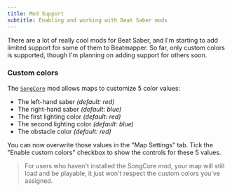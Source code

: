 ```yaml
---
title: Mod Support
subtitle: Enabling and working with Beat Saber mods
---
```


There are a lot of really cool mods for Beat Saber, and I'm starting to add limited support for some of them to Beatmapper. So far, only custom colors is supported, though I'm planning on adding support for others soon.

### Custom colors

The [`SongCore`](https://github.com/Kylemc1413/SongCore) mod allows maps to customize 5 color values:

- The left-hand saber _(default: red)_
- The right-hand saber _(default: blue)_
- The first lighting color _(default: red)_
- The second lighting color _(default: blue)_
- The obstacle color _(default: red)_

You can now overwrite those values in the "Map Settings" tab. Tick the "Enable custom colors" checkbox to show the controls for these 5 values.

> For users who haven't installed the SongCore mod, your map will still load and be playable, it just won't respect the custom colors you've assigned.
